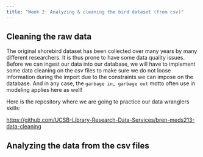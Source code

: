 ```yaml
---
title: "Week 2: Analyzing & cleaning the bird dataset (from csv)"
---
```



## Cleaning the raw data

The original shorebird dataset has been collected over many years by many different researchers. It is thus prone to have some data quality issues. Before we can ingest our data into our database, we will have to implement some data cleaning on the csv files to make sure we do not loose information during the import due to the constraints we can impose on the database. And in any case, the `garbage in, garbage out` motto often use in modeling applies here as well!

Here is the repository where we are going to practice our data wranglers skills:

<https://github.com/UCSB-Library-Research-Data-Services/bren-meds213-data-cleaning>


## Analyzing the data from the csv files

